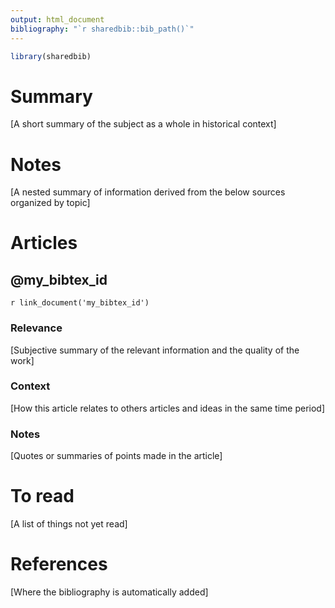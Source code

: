 ```yaml
---
output: html_document
bibliography: "`r sharedbib::bib_path()`"
---
```


```r
library(sharedbib)
```


# Summary

[A short summary of the subject as a whole in historical context]




# Notes

[A nested summary of information derived from the below sources organized by topic]




# Articles

## @my_bibtex_id

`r link_document('my_bibtex_id')`

### Relevance

[Subjective summary of the relevant information and the quality of the work]

### Context

[How this article relates to others articles and ideas in the same time period]

### Notes

[Quotes or summaries of points made in the article]




# To read

[A list of things not yet read]




# References

[Where the bibliography is automatically added]
